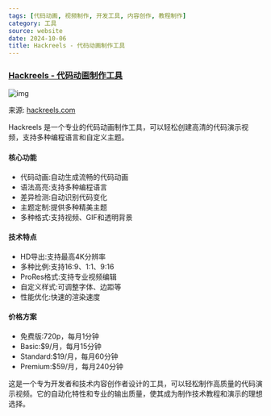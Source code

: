```yaml
---
tags: [代码动画, 视频制作, 开发工具, 内容创作, 教程制作]
category: 工具
source: website
date: 2024-10-06
title: Hackreels - 代码动画制作工具
---
```


### [Hackreels - 代码动画制作工具](https://www.hackreels.com/)

![img](https://img.mengpeng.tech/i/2024/12/05/6751909c1af43.webp)

来源: [hackreels.com](https://www.hackreels.com/)

Hackreels 是一个专业的代码动画制作工具，可以轻松创建高清的代码演示视频，支持多种编程语言和自定义主题。

#### 核心功能
- 代码动画:自动生成流畅的代码动画
- 语法高亮:支持多种编程语言
- 差异检测:自动识别代码变化
- 主题定制:提供多种精美主题
- 多种格式:支持视频、GIF和透明背景

#### 技术特点
- HD导出:支持最高4K分辨率
- 多种比例:支持16:9、1:1、9:16
- ProRes格式:支持专业视频编辑
- 自定义样式:可调整字体、边距等
- 性能优化:快速的渲染速度

#### 价格方案
- 免费版:720p，每月1分钟
- Basic:$9/月，每月15分钟
- Standard:$19/月，每月60分钟
- Premium:$59/月，每月240分钟

这是一个专为开发者和技术内容创作者设计的工具，可以轻松制作高质量的代码演示视频。它的自动化特性和专业的输出质量，使其成为制作技术教程和演示的理想选择。 
